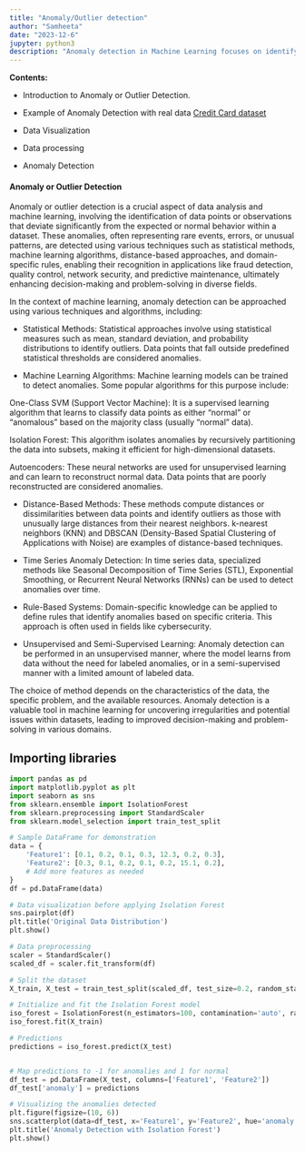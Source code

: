 ```yaml
---
title: "Anomaly/Outlier detection"
author: "Samheeta"
date: "2023-12-6"
jupyter: python3
description: "Anomaly detection in Machine Learning focuses on identifying rare or unusual instances in data that significantly differ from the majority of normal observations, aiding in the detection of outliers or irregular patterns."
---
```


**Contents:**

-   Introduction to Anomaly or Outlier Detection.

-   Example of Anomaly Detection with real data [Credit Card dataset](https://www.kaggle.com/datasets/mlg-ulb/creditcardfraud) 

-   Data Visualization

-   Data processing

-   Anomaly Detection

#### **Anomaly or Outlier Detection**

Anomaly or outlier detection is a crucial aspect of data analysis and machine learning, involving the identification of data points or observations that deviate significantly from the expected or normal behavior within a dataset. These anomalies, often representing rare events, errors, or unusual patterns, are detected using various techniques such as statistical methods, machine learning algorithms, distance-based approaches, and domain-specific rules, enabling their recognition in applications like fraud detection, quality control, network security, and predictive maintenance, ultimately enhancing decision-making and problem-solving in diverse fields.

In the context of machine learning, anomaly detection can be approached using various techniques and algorithms, including:

- Statistical Methods: Statistical approaches involve using statistical measures such as mean, standard deviation, and probability distributions to identify outliers. Data points that fall outside predefined statistical thresholds are considered anomalies.

- Machine Learning Algorithms: Machine learning models can be trained to detect anomalies. Some popular algorithms for this purpose include:

One-Class SVM (Support Vector Machine): It is a supervised learning algorithm that learns to classify data points as either "normal" or "anomalous" based on the majority class (usually "normal" data).

Isolation Forest: This algorithm isolates anomalies by recursively partitioning the data into subsets, making it efficient for high-dimensional datasets.

Autoencoders: These neural networks are used for unsupervised learning and can learn to reconstruct normal data. Data points that are poorly reconstructed are considered anomalies.

- Distance-Based Methods: These methods compute distances or dissimilarities between data points and identify outliers as those with unusually large distances from their nearest neighbors. k-nearest neighbors (KNN) and DBSCAN (Density-Based Spatial Clustering of Applications with Noise) are examples of distance-based techniques.

- Time Series Anomaly Detection: In time series data, specialized methods like Seasonal Decomposition of Time Series (STL), Exponential Smoothing, or Recurrent Neural Networks (RNNs) can be used to detect anomalies over time.

- Rule-Based Systems: Domain-specific knowledge can be applied to define rules that identify anomalies based on specific criteria. This approach is often used in fields like cybersecurity.

- Unsupervised and Semi-Supervised Learning: Anomaly detection can be performed in an unsupervised manner, where the model learns from data without the need for labeled anomalies, or in a semi-supervised manner with a limited amount of labeled data.

The choice of method depends on the characteristics of the data, the specific problem, and the available resources. Anomaly detection is a valuable tool in machine learning for uncovering irregularities and potential issues within datasets, leading to improved decision-making and problem-solving in various domains.

## Importing libraries

```python

import pandas as pd
import matplotlib.pyplot as plt
import seaborn as sns
from sklearn.ensemble import IsolationForest
from sklearn.preprocessing import StandardScaler
from sklearn.model_selection import train_test_split

```


```python
# Sample DataFrame for demonstration
data = {
    'Feature1': [0.1, 0.2, 0.1, 0.3, 12.3, 0.2, 0.3],
    'Feature2': [0.3, 0.1, 0.2, 0.1, 0.2, 15.1, 0.2],
    # Add more features as needed
}
df = pd.DataFrame(data)

```

```python
# Data visualization before applying Isolation Forest
sns.pairplot(df)
plt.title('Original Data Distribution')
plt.show()

```

```python
# Data preprocessing
scaler = StandardScaler()
scaled_df = scaler.fit_transform(df)

```
```python

# Split the dataset
X_train, X_test = train_test_split(scaled_df, test_size=0.2, random_state=42)

```
```python

# Initialize and fit the Isolation Forest model
iso_forest = IsolationForest(n_estimators=100, contamination='auto', random_state=42)
iso_forest.fit(X_train)
```

```python
# Predictions
predictions = iso_forest.predict(X_test)



```

```python

# Map predictions to -1 for anomalies and 1 for normal
df_test = pd.DataFrame(X_test, columns=['Feature1', 'Feature2'])
df_test['anomaly'] = predictions
```

```python

# Visualizing the anomalies detected
plt.figure(figsize=(10, 6))
sns.scatterplot(data=df_test, x='Feature1', y='Feature2', hue='anomaly', palette={-1:'red', 1:'blue'})
plt.title('Anomaly Detection with Isolation Forest')
plt.show()
```
